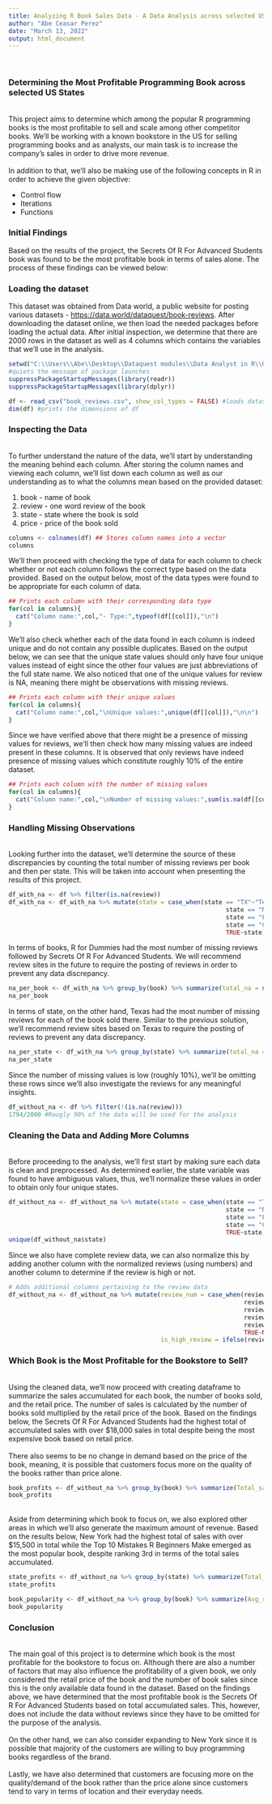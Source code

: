 ---
title: Analyzing R Book Sales Data - A Data Analysis across selected US States
author: "Abe Ceasar Perez"
date: "March 13, 2022"
output: html_document
---
<br>

### Determining the Most Profitable Programming Book across selected US States
<br>
This project aims to determine which among the popular R programming books is the most profitable to sell and scale among other competitor books. We'll be working with a known bookstore in the US for selling programming books and as analysts, our main task is to increase the company's sales in order to drive more revenue.
<br>
<br>
In addition to that, we'll also be making use of the following concepts in R in order to achieve the given objective:

+ Control flow
+ Iterations
+ Functions

### Initial Findings

Based on the results of the project, the Secrets Of R For Advanced Students book was found to be the most profitable book in terms of sales alone. The process of these findings can be viewed below:
<br>


### Loading the dataset

This dataset was obtained from Data world, a public website for posting various datasets - <https://data.world/dataquest/book-reviews>. After downloading the dataset online, we then load the needed packages before loading the actual data. After initial inspection, we determine that there are 2000 rows in the dataset as well as 4 columns which contains the variables that we'll use in the analysis.

```{r load_df, include=TRUE, warning=FALSE}

setwd("C:\\Users\\Abe\\Desktop\\Dataquest modules\\Data Analyst in R\\Guided Projects\\project_2")
#quiets the message of package launches
suppressPackageStartupMessages(library(readr))
suppressPackageStartupMessages(library(dplyr))

df <- read_csv("book_reviews.csv", show_col_types = FALSE) #loads dataset w/o showing cols
dim(df) #prints the dimensions of df

```

### Inspecting the Data
<br>
To further understand the nature of the data, we'll start by understanding the meaning behind each column. After storing the column names and viewing each column, we'll list down each column as well as our understanding as to what the columns mean based on the provided dataset:

1. book - name of book
2. review - one word review of the book
3. state - state where the book is sold
4. price - price of the book sold

```{r read_cols, include=TRUE, warning=FALSE}
columns <- colnames(df) ## Stores column names into a vector
columns
```

We'll then proceed with checking the type of data for each column to check whether or not each column follows the correct type based on the data provided. Based on the output below, most of the data types were found to be appropriate for each column of data.

```{r col_types, include=TRUE, warning=FALSE}

## Prints each column with their corresponding data type
for(col in columns){
  cat("Column name:",col,"- Type:",typeof(df[[col]]),"\n")
}
```

We'll also check whether each of the data found in each column is indeed unique and do not contain any possible duplicates. Based on the output below, we can see that the unique state values should only have four unique values instead of eight since the other four values are just abbreviations of the full state name. We also noticed that one of the unique values for review is NA, meaning there might be observations with missing reviews.

```{r unique_vals, include=TRUE, warning=FALSE}

## Prints each column with their unique values
for(col in columns){
  cat("Column name:",col,"\nUnique values:",unique(df[[col]]),"\n\n")
}
```

Since we have verified above that there might be a presence of missing values for reviews, we'll then check how many missing values are indeed present in these columns. It is observed that only reviews have indeed presence of missing values which constitute roughly 10% of the entire dataset.

```{r missing_vals, include=TRUE, warning=FALSE}

## Prints each column with the number of missing values
for(col in columns){
  cat("Column name:",col,"\nNumber of missing values:",sum(is.na(df[[col]])),"\n\n")
}
```


### Handling Missing Observations
<br>
Looking further into the dataset, we'll determine the source of these discrepancies by counting the total number of missing reviews per book and then per state. This will be taken into account when presenting the results of this project.

```{r inspect_na, include=TRUE, warning=FALSE}

df_with_na <- df %>% filter(is.na(review))
df_with_na <- df_with_na %>% mutate(state = case_when(state == "TX"~"Texas",
                                                            state == "NY"~"New York",
                                                            state == "FL"~"Florida",
                                                            state == "CA"~"California",
                                                            TRUE~state)) ## renames each state
```

In terms of books, R for Dummies had the most number of missing reviews followed by Secrets Of R For Advanced Students. We will recommend review sites in the future to require the posting of reviews in order to prevent any data discrepancy.


```{r missing_vals_book, include=TRUE, warning=FALSE}

na_per_book <- df_with_na %>% group_by(book) %>% summarize(total_na = n()) %>% arrange(desc(total_na)) ## counts the number of missing reviews per book
na_per_book
```

In terms of state, on the other hand, Texas had the most number of missing reviews for each of the book sold there. Similar to the previous solution, we'll recommend review sites based on Texas to require the posting of reviews to prevent any data discrepancy.

```{r missing_vals_state, include=TRUE, warning=FALSE}

na_per_state <- df_with_na %>% group_by(state) %>% summarize(total_na = n()) %>% arrange(desc(total_na)) ## counts the number of missing reviews per state
na_per_state
```

Since the number of missing values is low (roughly 10%), we'll be omitting these rows since we'll also investigate the reviews for any meaningful insights.

```{r clean_data, include=TRUE, warning=FALSE}

df_without_na <- df %>% filter(!(is.na(review)))
1794/2000 #Rougly 90% of the data will be used for the analysis
```


### Cleaning the Data and Adding More Columns
<br>
Before proceeding to the analysis, we'll first start by making sure each data is clean and preprocessed. As determined earlier, the state variable was found to have ambiguous values, thus, we'll normalize these values in order to obtain only four unique states.


```{r modify_vals, include=TRUE, warning=FALSE}


df_without_na <- df_without_na %>% mutate(state = case_when(state == "TX"~"Texas",
                                                            state == "NY"~"New York",
                                                            state == "FL"~"Florida",
                                                            state == "CA"~"California",
                                                            TRUE~state)) ## renames each state
unique(df_without_na$state)
```

Since we also have complete review data, we can also normalize this by adding another column with the normalized reviews (using numbers) and another column to determine if the review is high or not.

```{r add_cols, include=TRUE, warning=FALSE}

# Adds additional columns pertaining to the review data
df_without_na <- df_without_na %>% mutate(review_num = case_when(review == "Poor"~1,
                                                                 review == "Fair"~2,
                                                                 review == "Good"~3,
                                                                 review == "Great"~4,
                                                                 review == "Excellent"~5,
                                                                 TRUE~NA_real_), 
                                          is_high_review = ifelse(review_num >= 4, TRUE, FALSE)) 
```


### Which Book is the Most Profitable for the Bookstore to Sell?
<br>
Using the cleaned data, we'll now proceed with creating dataframe to summarize the sales accumulated for each book, the number of books sold, and the retail price. The number of sales is calculated by the number of books sold multiplied by the retail price of the book. Based on the findings below, the Secrets Of R For Advanced Students had the highest total of accumulated sales with over $18,000 sales in total despite being the most expensive book based on retail price. 
<br>
<br>
There also seems to be no change in demand based on the price of the book, meaning, it is possible that customers focus more on the quality of the books rather than price alone.

```{r profitability, include=TRUE, warning=FALSE}

book_profits <- df_without_na %>% group_by(book) %>% summarize(Total_sales = sum(price), Books_sold = n(), Book_price = mean(price)) %>% arrange(desc(Total_sales)) # Generates profit statistics for each book title
book_profits
```
<br>
Aside from determining which book to focus on, we also explored other areas in which we'll also generate the maximum amount of revenue. Based on the results below, New York had the highest total of sales with over $15,500 in total while the Top 10 Mistakes R Beginners Make emerged as the most popular book, despite ranking 3rd in terms of the total sales accumulated.

```{r other_recos, include=TRUE, warning=FALSE}

state_profits <- df_without_na %>% group_by(state) %>% summarize(Total_sales = sum(price), Books_sold = n(), Book_price = mean(price)) %>% arrange(desc(Total_sales)) # Generates profit statistics for each state
state_profits

book_popularity <- df_without_na %>% group_by(book) %>% summarize(Avg_rating = mean(review_num)) %>% arrange(desc(Avg_rating)) # Generates the average rating per book
book_popularity
```


### Conclusion
<br>
The main goal of this project is to determine which book is the most profitable for the bookstore to focus on. Although there are also a number of factors that may also influence the profitability of a given book, we only considered the retail price of the book and the number of book sales since this is the only available data found in the dataset. Based on the findings above, we have determined that the most profitable book is the Secrets Of R For Advanced Students based on total accumulated sales. This, however, does not include the data without reviews since they have to be omitted for the purpose of the analysis.
<br>
<br>
On the other hand, we can also consider expanding to New York since it is possible that majority of the customers are willing to buy programming books regardless of the brand.
<br>
<br>
Lastly, we have also determined that customers are focusing more on the quality/demand of the book rather than the price alone since customers tend to vary in terms of location and their everyday needs.
<br>
<br>
<br>